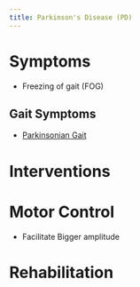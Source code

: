 ```yaml
---
title: Parkinson's Disease (PD)
---
```




# Symptoms

- Freezing of gait (FOG)

## Gait Symptoms

- [Parkinsonian Gait]({{< var ref-gait.symptom.parkinsonian >}})

# Interventions

# Motor Control

- Facilitate Bigger amplitude

# Rehabilitation

